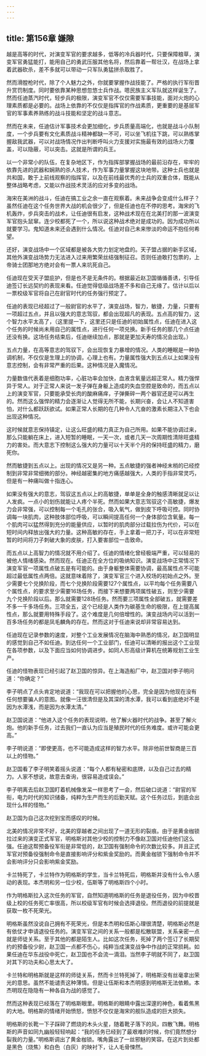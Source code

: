 ```yaml
---
---
---
```

title: 第156章 嫌隙
---



越是高等的时代，对演变军官的要求越多，低等的冷兵器时代，只要保障粮草，演变军官勇猛能打，能用自己的勇武压服其他名将，然后靠着一帮壮汉，在战场上拿着武器砍杀，差不多就可以带动一只军队勇猛拼杀取胜了。

然而滑膛枪时代，除了个人魅力之外，你就要掌握作战技能了。严格的执行军衔晋升赏罚制度。同时要依靠某种思想忽悠士兵作战。嗯民族主义军队就这样诞生了。然而任迪蒸汽时代，轻步兵的极限，演变军官不仅仅需要军事技能，面对火炮的心理素质都是必要的。战场上依靠的不仅仅是指挥官的作战素质，更重要的是基层军官的军事素养熟练的战斗技能和坚定的战斗意志。

然而在未来，任迪估计军事技术会更加细化，步兵质量高端化，也就是战斗小队制度，一个步兵要有文化素质战斗精神都缺一不可，可以坐飞机往下跳，可以熟练掌握敌我武器，可以对战场情况作出判断呼叫火力支援对实施最有效的战场火力覆盖，可以隐蔽，可以突击。这就是所谓的兵王。

以一个非常小的队伍，在复杂地区下，作为指挥部掌握战场的最前沿存在，牢牢的依靠先进的武器和娴熟的杀人技术，作为军事力量掌握这块地带。这种士兵也就是共和国，敢于上前线观察的指挥官，以及在前线最优秀的士兵的双重合体，既能从整体战略考虑，又能以作战技术灵活的应对多变的战场。

海宋在美洲的战斗，任迪在搞工业之余一直在观察着。未来战争会变成什么样子？虽然任迪在这个任务世界大战的机会很少了，但是任迪也在不停的思考。海宋的飞机轰炸，步兵突击的战术，让任迪很有启发，这种战术现在在北美打的那一波演变军官抱头鼠窜。连少校都死了一个，所以说这种战术绝对是成功的。因为成功所以就要学习。鬼知道未来还会遇到什么情况。任迪对自己未来惨淡的命运不抱任何希望。

还好，演变战场中一个区域都是被各大势力划定地盘的。天子盟占据的新手区域，其他外演变战场势力无法进入过来用繁荣丝结强制征召。否则任迪敢打包票的，上帝骑士团那地方绝对会有一票人来坑死自己。

任迪现在受天子盟庇护，但是也不是无条件的。根据最近赵卫国循循善诱，引导任迪签订长远契约的表现来看。任迪觉得低级战场差不多和自己无缘了。估计以后以一票校级军官将自己在尉官时代的任务强行预定了。

任迪的表现已经超过了一般尉官的水平了，演变战场，智力，敏捷，力量，只要有一项超过五点，并且以强大的意志驾驭，都会出现超凡的表现。五点高的智力，这个智力水平太高了，（这里提一下，这里还只是任迪的初始属性点，任迪在进入这个任务的时候尚未用自己的属性点，进行任何一项兑换。新手任务的那几个点任迪还没有换。这场任务结束后，任迪继续加点，那就是更加夭寿的情况会出现。）

五点力量，在高等意志的驾驭下，会出现恢复力暴增的情况。人类的睡眠是一种协调机制，不仅仅是生理上的协调，心理上也有。力量属性强大到五点以上如果没有意志控制，会有非常严重的后果。这种情况是入魔情况。

力量数值代表着是细胞功率，心脏功率会加快，血液含氧量远超正常人。精力强悍异于常人。对于正常人来说一发子弹在身躯上造成的失血空腔是致命的，而五点以上的演变军官，只要能承受长肉的酸麻痛痒，子弹撕碎一两个器官还是可以再生的。然而这么强悍的精力会逐渐让人觉得无所不能，长期兴奋，会让人不知道害怕，对什么都跃跃欲试。如果正常人长期的在几种令人亢奋的激素长期注入下也会出现这种情况。

这时候就意志保持镇定，让这么旺盛的精力真正为自己所用。如果不能协调过来，那么只能躺在床上，进入短暂的睡眠，一天一次，或者几天一次周期性清除旺盛精力的害处。而大意志下控制这么强大的力量可以十天半个月的保持旺盛的精力，磨死你。

然而敏捷到五点以上。出现的情况又是另一种。五点敏捷的强者神经末梢的已经控制到非常非常细微的部分。神经越密集的地方痛感越强大，人类的手指非常灵巧，但是有一种痛叫做十指连心。

如果没有强大的意志，驾驭这五点以上的高敏捷，单单是全身的触感清晰就足以让人发疯。一点小的划伤就能让人疼个半死。然而如果大意志驾驭这个高敏捷，爆发力会非常强，可以控制每一个毛孔的张合，吸入氧气，做到皮下呼吸可控。同时协调每一块肌肉，这种肢体部位呼吸，可以瞬间提高任何一个身体部位含氧量。每一个肌肉可以猛然得到充分的能量供应，以暂时的肌肉部分过载拉伤为代价，可以在短时间内释放出强大的力量。这种高敏的存在，手上拿着一把刀子，可以在非常短暂的时间将刀子刺破大象的皮肤，打入要害部位一击致命。

而五点以上高智力的情况就不用介绍了。任迪的情绪化曾经极端严重，可以轻易的被他人情绪感染。然而现在。任迪正在全方位的吸纳知识。演变战场中正常情况下演变军官一项属性点破五是有可能的。由于身躯整体需要协调，最高属性点不可能超过最低属性点两倍。这就意味着除了，演变军官三个进入校场的初始点之外。至少需要七个兑换阶段，而七个兑换阶段需要127个属性点，以平均每个任务需要八个属性点，的要求至少需要16场任务，而接下来想要两项属性破五，则至少需要九个兑换阶段以后。那么就需要128场任务。然而要三项属性全部破五，就需要差不多一千多场任务。三项全五，这个已经是人类作为碳基生命的极限，在上提高属性点，那么就要用特殊手段了。这个难度是几何倍增性的。演变战场内可以活到一百多场任务的都是凤毛麟角的存在。然而这对于任迪来说却非常容易达到。

任迪现在记录参数的速度，对整个工业发展情况在脑海中熟悉的情况，赵卫国明显的感觉到自己不如任迪。到达任何一个工业部门，任迪可以清晰的报出这个工业现在各项参数，以及下面应当如何协调进步。如同人形高级计算机在统筹规划工业生产。

任迪的怪物表现已经引起了赵卫国的惊异。在上海造船厂中，赵卫国对李子明问道：“你确定？”

李子明点了点头肯定地说道：“我现在可以把握他的心思，完全是因为他现在没有任何想要骗人的意图。就像一汪很清但是及其深的清水潭，我可以看到底绝对不是因为水潭浅，而是因为水潭太清。”

赵卫国说道：“他进入这个任务的表现说明，他了解火器时代的战争。甚至了解火炮。他的新手任务，过去我们一直认为应当是殖民时代的任务难度。或许可能会更高。”

李子明说道：“即使更高，也不可能造成这样的智力水平。除非他前世智商是三百以上的怪物。”

赵卫国看了李子明笑着摇头说道：“每个人都有秘密和底牌，以及自己过去的精力。人家不想说，故意去查询，很容易造成误会。”

李子明离去后赵卫国盯着机械像发呆一样思考了一会，然后破口说道：“尉官的军衔，电力时代的知识储备，纯粹为生产而生的后勤天赋。这个任务过后，到底会出现什么样的怪物。”

赵卫国为自己这次挖到宝而感叹的时候。

北美的情况非常不好，北美的穿越者之间出现了一道无形的裂痕。由于是黄金枷锁拉过来的演变正式军官，明格斯对其他少校的控制力不像赵卫国对任迪他们这么强。任迪这帮预备役军衔是非常低的，赵卫国有强制命令的次数比较多。并且正式军官对预备役强制命令是直接影响评分和紫金奖励的。而黄金枷锁下强制命令并不会影响评分只会影响紫金奖励。

卡兰特死了，卡兰特作为明格斯的学生，当卡兰特死后，明格斯并没有什么令人感动的表现。本杰明和另一位少校，伍斯等了明格斯四个小时。

作为明格斯拉入这次任务的军官，自然知道明格斯的任务是退役任务，因为中校晋级上校的任务死亡率很高，所以校级军官有时候会选择退役。然而退役的前提就是获取一枚不死荣光。

明格斯虽然没说自己拥有不死荣光，但是本杰明和伍斯心理很清楚，明格斯必然是有依仗才申请退役任务的。演变军官之间的关系一般都是松散联盟，关系亲密一点就是师徒关系。至于其他的都是陌生人。比如这次任务，死掉了两个签订了长期契约的预备役少尉，赵卫国一点都不伤心，纯粹当成演变战争中作战的正常损耗。如果任迪在华东战役中死亡，赵卫国也不会流一滴泪。当然李子明就不同了，赵卫国对其下的功夫和心思太大了。

卡兰特和明格斯就是这样的师徒关系，然而卡兰特死掉了，明格斯没有丝毫拿出荣光的意思。虽然不能谴责这种薄情。但是让伍斯和本杰明感到明格斯无法依赖。本杰明现在隐隐有一种各自为战的感觉了。

然而这种表现已经落在了明格斯眼里。明格斯的眼睛中露出深邃的神色，看着焦黑的大地。明格斯的情绪开始愤怒，愤怒不仅仅是海宋的舰队造成的巨大损失。

明格斯的长靴一下子踩碎了燃烧的木头火星，随着靴子落下的风，四散飞舞。明格斯的声音如同九幽般轻轻响起：“我的任务已经到了最艰难的时候，你们竟然想分裂我的力量。”明格斯调出了黄金枷锁。嘴角露出了一丝邪魅的笑容。在这片到处都是黑色（烧焦）和白色（白灰）的映衬下，让人毛骨悚然。